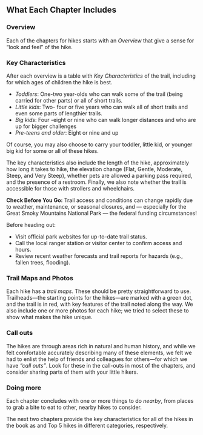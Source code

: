 ## What Each Chapter Includes

### Overview

Each of the chapters for hikes starts with an *Overview* that give a sense for "look and feel" of the hike.

### Key Characteristics

After each overview is a table with *Key Characteristics* of the trail, including for which ages of children the hike is best.

- *Toddlers*: One-two year-olds who can walk some of the trail (being carried for other parts) or all of short trails.
- *Little kids*: Two- four or five years who can walk all of short trails and even some parts of lengthier trails.
- *Big kids*: Four -eight or nine who can walk longer distances and who are up for bigger challenges
- *Pre-teens and older*: Eight or nine and up

Of course, you may also choose to carry your toddler, little kid, or younger big kid for some or all of these hikes. 

The key characteristics also include the length of the hike, approximately how long it takes to hike, the elevation change (Flat, Gentle, Moderate, Steep, and Very Steep), whether pets are allowed a parking pass required, and the presence of a restroom. Finally, we also note whether the trail is accessible for those with strollers and wheelchairs.

::: callout-warning
**Check Before You Go:** Trail access and conditions can change rapidly due to weather, maintenance, or seasonal closures, and --- especially for the Great Smoky Mountains National Park --- the federal funding circumstances! 

Before heading out:

- Visit official park websites for up-to-date trail status.
- Call the local ranger station or visitor center to confirm access and hours.
- Review recent weather forecasts and trail reports for hazards (e.g., fallen trees, flooding).
:::

### Trail Maps and Photos

Each hike has a *trail maps*. These should be pretty straightforward to use. Trailheads---the starting points for the hikes---are marked with a green dot, and the trail is in red, with key features of the trail noted along the way. We also include one or more photos for each hike; we tried to select these to show what makes the hike unique.

### Call outs

The hikes are through areas rich in natural and human history, and while we felt comfortable accurately describing many of these elements, we felt we had to enlist the help of friends and colleagues for others---for which we have *"call outs"*. Look for these in the call-outs in most of the chapters, and consider sharing parts of them with your little hikers.

### Doing more

Each chapter concludes with one or more things to do *nearby*, from places to grab a bite to eat to other, nearby hikes to consider.

The next two chapters provide the key characteristics for all of the hikes in the book as and Top 5 hikes in different categories, respectively.
